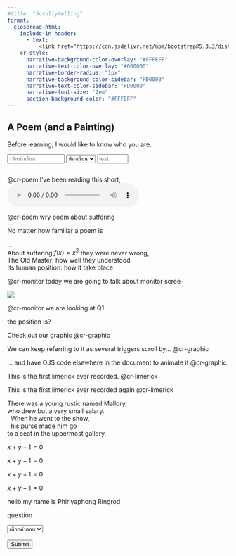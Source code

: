 ```yaml
---
#title: "Scrollytelling"
format:
  closeread-html:
    include-in-header: 
      - text: |
          <link href="https://cdn.jsdelivr.net/npm/bootstrap@5.3.3/dist/css/bootstrap.min.css" rel="stylesheet">
    cr-style:
      narrative-background-color-overlay: "#FFFEFF"
      narrative-text-color-overlay: "#000000"
      narrative-border-radius: "1px"
      narrative-background-color-sidebar: "FD0000"
      narrative-text-color-sidebar: "FD0000"
      narrative-font-size: "2em"
      section-background-color: "#FFFEFF"
---
```





  <form id="myForm" action="https://docs.google.com/forms/u/0/d/e/1FAIpQLScMOk9oN7keYHoEAtNpi6XuQNR3GYz70Vo1SoKJ_A2PuYXEKg/formResponse" method="post" target="hidden_iframe">



<!--
<div style="display: flex; gap: 0.5rem;">
  <input class="form-control" name="entry.1820192421" placeholder="รหัสนักเรียน" type="text">
  <select class="form-select" name="entry.1071070834">
    <option value="" disabled selected>ห้องเรียน</option>
    <option value="1">1</option>
    <option value="2">2</option>
    <option value="3">3</option>
  </select>
</div>

-->

<!--layout="overlay-center"-->

:::: {.cr-section layout="overlay-center"}
# A Poem (and a Painting)

Before learning, I would like to know who you are. <div style="display: flex; gap: 0.1rem;">
  <input
    style="flex:0 2 70px; min-width:0; max-width:200px; width:130px; display:inline-block;"
    class="form-control"
    name="entry.1820192421"
    placeholder="รหัสนักเรียน"
    type="text">
  <select style="flex:1; min-width:0; display:inline-block; width:auto;" class="form-select" name="entry.1071070834">
    <option value="" disabled selected>ห้องเรียน</option>
    <option value="1">1</option>
    <option value="2">2</option>
    <option value="3">3</option>
  </select>
  <input style="flex:0 2 70px; min-width:0; max-width:80px; width:70px; display:inline-block;" class="form-control" name="prem" placeholder="test" type="text">
</div>

<!--
<input placeholder="student_id" type="text" name="entry.1820192421">
<input placeholder="room" type="text" name="entry.1071070834">
-->










<!--
</form>
<iframe name="hidden_iframe" id="hidden_iframe" style="display:none;"></iframe>
-->

@cr-poem I've been reading this short, <audio controls src="test_scrolling.m4a"><code>audio</code> element.</audio>

[@cr-poem]{hlz="cr-suffering"} wry poem about suffering

No matter how familiar a poem is

::: {#cr-poem}


| ...
| [About suffering $f(x) = x^2$]{#cr-suffering} they were never wrong,
| The Old Master: how well they understood
| Its human position: how it take place


:::




::::

:::: cr-section
@cr-monitor today we are going to talk about monitor scree

::: {#cr-monitor}
![](images/empty_grid_yo.svg){fig-align="center"}
:::

[@cr-monitor]{pan-to="-70%,70%" scale-by="2.7"} we are looking at Q1

the position is?


::::


::::{.cr-section layout="sidebar-right"}

:::{.progress-block}
Check out our graphic @cr-graphic

We can keep referring to it as several triggers scroll by... @cr-graphic

... and have OJS code elsewhere in the document to animate it @cr-graphic
:::

This is the first limerick ever recorded. @cr-limerick


This is the first limerick ever recorded again @cr-limerick

:::{#cr-limerick .scale-to-fill}
| There was a young rustic named [Mallory]{#cr-mallory},
| who drew but a very small [salary]{#cr-salary}.
|   When he went to the show,
|   his purse made him go
| to a seat in the uppermost gallery.
:::

:::{#cr-graphic .scale-to-fill}

$x+y-1=0$

$x+y-1=0$

$x+y-1=0$

$x+y-1=0$

:::

::::


hello my name is Phiriyaphong Ringrod




question

<!--  <input placeholder="answer" type="text" name="entry.1739275738"> -->

<!--
  <select name="entry.1739275738">
  <option value="" disabled selected>เลือกคำตอบ</option>
  <option value="a">a</option>
  <option value="b">b</option>
  <option value="c">c</option>
  <option value="d">d</option>
</select>


  <button type="submit">Submit</button>
-->

<select class="form-select mb-2" name="entry.1739275738">
  <option value="" disabled selected>เลือกคำตอบ</option>
  <option value="a">a</option>
  <option value="b">b</option>
  <option value="c">c</option>
  <option value="d">d</option>
</select>



<button class="btn btn-primary" type="submit">Submit</button>


</form>
<iframe name="hidden_iframe" id="hidden_iframe" style="display:none;"></iframe>

<div id="submit-message" style="display:none; color:blue; font-weight:bold; margin-top:1em;">
  เราได้บันทึกข้อความของคุณไว้แล้ว
  
  นักเรียนสามารถกดที่ tab scrolling telling เพื่อส่งคำตอบเพิ่มเติมได้
</div>


<script>
  // เมื่อฟอร์มถูก submit
  document.getElementById('myForm').onsubmit = function() {
    // ซ่อนฟอร์ม
    document.getElementById('myForm').style.display = 'none';
    // แสดงข้อความ
    document.getElementById('submit-message').style.display = 'block';
    // ยังให้ฟอร์มส่งข้อมูลไป Google Form ตามปกติ
    return true;
  };
</script>

